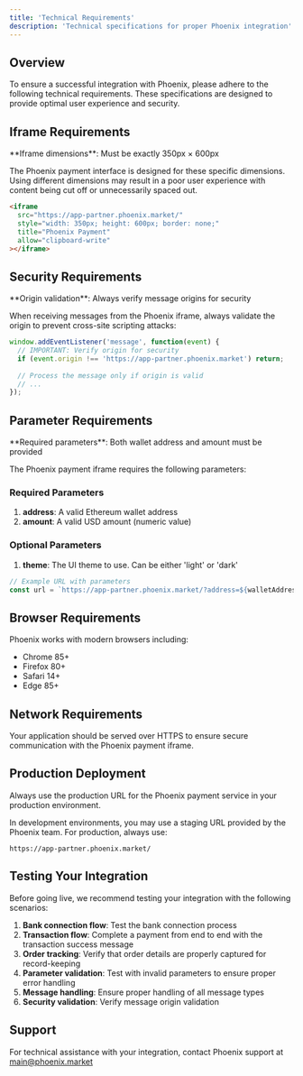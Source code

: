 ```yaml
---
title: 'Technical Requirements'
description: 'Technical specifications for proper Phoenix integration'
---
```


## Overview

To ensure a successful integration with Phoenix, please adhere to the following technical requirements. These specifications are designed to provide optimal user experience and security.

## Iframe Requirements

<Check>
  **Iframe dimensions**: Must be exactly 350px × 600px
</Check>

The Phoenix payment interface is designed for these specific dimensions. Using different dimensions may result in a poor user experience with content being cut off or unnecessarily spaced out.

```html
<iframe
  src="https://app-partner.phoenix.market/"
  style="width: 350px; height: 600px; border: none;"
  title="Phoenix Payment"
  allow="clipboard-write"
></iframe>
```

## Security Requirements

<Check>
  **Origin validation**: Always verify message origins for security
</Check>

When receiving messages from the Phoenix iframe, always validate the origin to prevent cross-site scripting attacks:

```javascript
window.addEventListener('message', function(event) {
  // IMPORTANT: Verify origin for security
  if (event.origin !== 'https://app-partner.phoenix.market') return;
  
  // Process the message only if origin is valid
  // ...
});
```

## Parameter Requirements

<Check>
  **Required parameters**: Both wallet address and amount must be provided
</Check>

The Phoenix payment iframe requires the following parameters:

### Required Parameters
1. **address**: A valid Ethereum wallet address
2. **amount**: A valid USD amount (numeric value)

### Optional Parameters
1. **theme**: The UI theme to use. Can be either 'light' or 'dark'

```javascript
// Example URL with parameters
const url = `https://app-partner.phoenix.market/?address=${walletAddress}&amount=${amount}&theme=${theme}`;
```

## Browser Requirements

Phoenix works with modern browsers including:

- Chrome 85+
- Firefox 80+
- Safari 14+
- Edge 85+

## Network Requirements

Your application should be served over HTTPS to ensure secure communication with the Phoenix payment iframe.

## Production Deployment

<Warning>
  Always use the production URL for the Phoenix payment service in your production environment.
</Warning>

In development environments, you may use a staging URL provided by the Phoenix team. For production, always use:

```
https://app-partner.phoenix.market/
```

## Testing Your Integration

Before going live, we recommend testing your integration with the following scenarios:

1. **Bank connection flow**: Test the bank connection process
2. **Transaction flow**: Complete a payment from end to end with the transaction success message
3. **Order tracking**: Verify that order details are properly captured for record-keeping
4. **Parameter validation**: Test with invalid parameters to ensure proper error handling
5. **Message handling**: Ensure proper handling of all message types
6. **Security validation**: Verify message origin validation

## Support

For technical assistance with your integration, contact Phoenix support at main@phoenix.market 